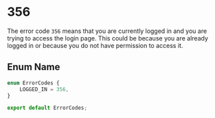 # 356


The error code `356` means that you are currently logged in and you are trying to access the login page. This could be because you are already logged in or because you do not have permission to access it. 


## Enum Name

```ts
enum ErrorCodes {
    LOGGED_IN = 356,
}

export default ErrorCodes;
```